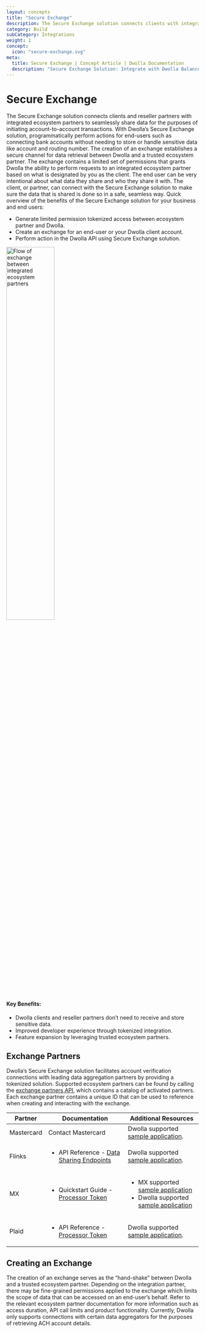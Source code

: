 ```yaml
---
layout: concepts
title: "Secure Exchange"
description: The Secure Exchange solution connects clients with integrated ecosystem partners to seamlessly share data and initiate account-to-account payments.
category: Build
subCategory: Integrations
weight: 1
concept:
  icon: "secure-exchange.svg"
meta:
  title: Secure Exchange | Concept Article | Dwolla Documentation
  description: "Secure Exchange Solution: Integrate with Dwolla Balance's Ecosystem Partners. Unlock secure and streamlined connections with external partners. Dwolla Balance's Secure Exchange leverages tokens for a frictionless data sharing experience within the Dwolla ecosystem."
---
```



# Secure Exchange

The Secure Exchange solution connects clients and reseller partners with integrated ecosystem partners to seamlessly share data for the purposes of initiating account-to-account transactions. With Dwolla’s Secure Exchange solution, programmatically perform actions for end-users such as connecting bank accounts without needing to store or handle sensitive data like account and routing number.
The creation of an exchange establishes a secure channel for data retrieval between Dwolla and a trusted ecosystem partner. The exchange contains a limited set of permissions that grants Dwolla the ability to perform requests to an integrated ecosystem partner based on what is designated by you as the client. The end user can be very intentional about what data they share and who they share it with. The client, or partner, can connect with the Secure Exchange solution to make sure the data that is shared is done so in a safe, seamless way.
Quick overview of the benefits of the Secure Exchange solution for your business and end users:

- Generate limited permission tokenized access between ecosystem partner and Dwolla.
- Create an exchange for an end-user or your Dwolla client account.
- Perform action in the Dwolla API using Secure Exchange solution.

<InlineCTA
  icon={apiReferenceIcon}
  text="Check our Exchanges and Exchange Partners API Reference documentation."
  href="/api-reference/exchanges"
/>

<Image
  src={secureExchangeImage}
  alt="Flow of exchange between integrated ecosystem partners"
  width="50%"
  height="50%"
/>

#### Key Benefits:

- Dwolla clients and reseller partners don’t need to receive and store sensitive data.
- Improved developer experience through tokenized integration.
- Feature expansion by leveraging trusted ecosystem partners.

## Exchange Partners

Dwolla’s Secure Exchange solution facilitates account verification connections with leading data aggregation partners by providing a tokenized solution. Supported ecosystem partners can be found by calling the [exchange partners API](https://developers.dwolla.com/api-reference/exchanges/list-exchange-partners), which contains a catalog of activated partners. Each exchange partner contains a unique ID that can be used to reference when creating and interacting with the exchange.

| Partner    | Documentation                                                                                                                                               | Additional Resources                                                                                                                                                                                                                                           |
| ---------- | ----------------------------------------------------------------------------------------------------------------------------------------------------------- | -------------------------------------------------------------------------------------------------------------------------------------------------------------------------------------------------------------------------------------------------------------- |
| Mastercard | Contact Mastercard                                                                                                                                          | Dwolla supported [sample application](https://github.com/Dwolla/integration-examples/tree/main/packages/secure-token-exchange/mastercard).                                                                                                                     |
| Flinks     | <ul><li>API Reference - [Data Sharing Endpoints](https://docs.flinks.com/reference/data-sharing)</li></ul>                                                  | Dwolla supported [sample application](https://github.com/Dwolla/integration-examples/tree/main/packages/secure-token-exchange/flinks).                                                                                                                         |
| MX         | <ul><li>Quickstart Guide - [Processor Token](https://docs.mx.com/products/connectivity/instant-account-verification/processor-token/client-guide)</li></ul> | <ul><li>MX supported [sample application](https://github.com/mxenabled/processor-tokens-client-quickstart)</li><li>Dwolla supported [sample application](https://github.com/Dwolla/integration-examples/tree/main/packages/secure-token-exchange/mx)</li></ul> |
| Plaid      | <ul><li>API Reference - [Processor Token](https://plaid.com/docs/auth/partnerships/dwolla/)</li></ul>                                                       | Dwolla supported [sample application](https://github.com/Dwolla/integration-examples/tree/main/packages/secure-token-exchange/plaid).                                                                                                                          |

## Creating an Exchange

The creation of an exchange serves as the “hand-shake” between Dwolla and a trusted ecosystem partner. Depending on the integration partner, there may be fine-grained permissions applied to the exchange which limits the scope of data that can be accessed on an end-user’s behalf. Refer to the relevant ecosystem partner documentation for more information such as access duration, API call limits and product functionality.
Currently, Dwolla only supports connections with certain data aggregators for the purposes of retrieving ACH account details.

